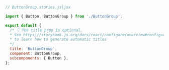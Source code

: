 ```js
// ButtonGroup.stories.js|jsx

import { Button, ButtonGroup } from './ButtonGroup';

export default {
  /* 👇 The title prop is optional.
  * See https://storybook.js.org/docs/react/configure/overview#configure-story-loading
  * to learn how to generate automatic titles
  */
  title: 'ButtonGroup',
  component: ButtonGroup,
  subcomponents: { Button },
};
```